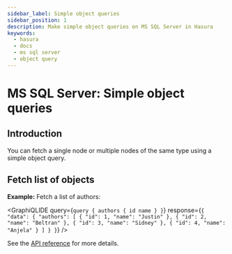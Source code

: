 ```yaml
---
sidebar_label: Simple object queries
sidebar_position: 1
description: Make simple object queries on MS SQL Server in Hasura
keywords:
  - hasura
  - docs
  - ms sql server
  - object query
---
```



# MS SQL Server: Simple object queries

## Introduction

You can fetch a single node or multiple nodes of the same type using a
simple object query.

## Fetch list of objects

**Example:** Fetch a list of authors:

<GraphiQLIDE
  query={`query {
  authors {
    id
    name
  }
}`}
  response={`{
  "data": {
    "authors": [
      {
        "id": 1,
        "name": "Justin"
      },
      {
        "id": 2,
        "name": "Beltran"
      },
      {
        "id": 3,
        "name": "Sidney"
      },
      {
        "id": 4,
        "name": "Anjela"
      }
    ]
  }
}`}
/>

<!--


.. TODO: DBCOMPATIBILITY
  Fetch an object using its primary key

  -------------------------------------
  **Example:** Fetch an author using their primary key:
  .. graphiql::
    :view_only:
    :query:
      query {
        authors_by_pk(id: 1) {
          id
          name
        }
      }
    :response:
      {
        "data": {
          "authors_by_pk": {
            "id": 1,
            "name": "Justin"
          }
        }
      }

  Fetch value from JSON/JSONB column at particular path
  -----------------------------------------------------
  **Example:** Fetch the city and phone number of an author from their JSONB
  address column:

  .. graphiql::
    :view_only:
    :query:
      query {
        authors_by_pk(id: 1) {
          id
          name
          address
          city: address(path: "$.city")
          phone: address(path: "$.phone_numbers.[0]")
        }
      }
    :response:
      {
        "data": {
          "authors_by_pk": {
            "id": 1,
            "name": "Justin",
            "address": {
              "city": "Bengaluru",
              "phone_numbers": [9090909090, 8080808080]
            },
            "city": "Bengaluru",
            "phone": 9090909090
          }
        }
      }

-->

See the [API reference](/api-reference/graphql-api/query.mdx#simpleobject) for more details.
